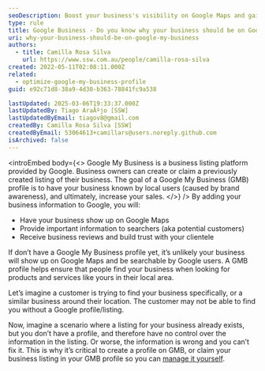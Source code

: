 ```yaml
---
seoDescription: Boost your business's visibility on Google Maps and gain customer trust with authentic reviews using Google My Business.
type: rule
title: Google Business - Do you know why your business should be on Google Business?
uri: why-your-business-should-be-on-google-my-business
authors:
  - title: Camilla Rosa Silva
    url: https://www.ssw.com.au/people/camilla-rosa-silva
created: 2022-05-11T02:08:11.000Z
related:
  - optimize-google-my-business-profile
guid: e92c71d8-38a9-4d30-b363-78841fc9a538

lastUpdated: 2025-03-06T19:33:37.000Z
lastUpdatedBy: Tiago AraÃºjo [SSW]
lastUpdatedByEmail: tiagov8@gmail.com
createdBy: Camilla Rosa Silva [SSW]
createdByEmail: 53064613+camillars@users.noreply.github.com
isArchived: false
---
```


<introEmbed
  body={<>
Google My Business is a business listing platform provided by Google. Business owners can create or claim a previously created listing of their business.
The goal of a Google My Business (GMB) profile is to have your business known by local users (caused by brand awareness), and ultimately, increase your sales.
  </>}
/>
By adding your business information to Google, you will:

* Have your business show up on Google Maps
* Provide important information to searchers (aka potential customers)
* Receive business reviews and build trust with your clientele

If don’t have a Google My Business profile yet, it’s unlikely your business will show up on Google Maps and be searchable by Google users. A GMB profile helps ensure that people find your business when looking for products and services like yours in their local area.

Let’s imagine a customer is trying to find your business specifically, or a similar business around their location. The customer may not be able to find you without a Google profile/listing.

Now, imagine a scenario where a listing for your business already exists, but you don’t have a profile, and therefore have no control over the information in the listing. Or worse, the information is wrong and you can’t fix it. This is why it’s critical to create a profile on GMB, or claim your business listing in your GMB profile so you can [manage it yourself](/optimize-google-my-business-profile).
